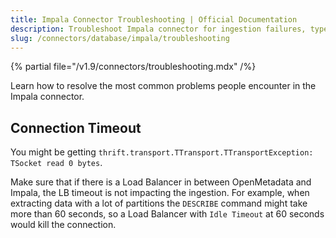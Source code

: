 ```yaml
---
title: Impala Connector Troubleshooting | Official Documentation
description: Troubleshoot Impala connector for ingestion failures, type mismatches, and driver issues.
slug: /connectors/database/impala/troubleshooting
---
```


{% partial file="/v1.9/connectors/troubleshooting.mdx" /%}

Learn how to resolve the most common problems people encounter in the Impala connector.

## Connection Timeout

You might be getting `thrift.transport.TTransport.TTransportException: TSocket read 0 bytes`.

Make sure that if there is a Load Balancer in between OpenMetadata and Impala, the LB timeout
is not impacting the ingestion. For example, when extracting data with a lot of partitions the `DESCRIBE`
command might take more than 60 seconds, so a Load Balancer with `Idle Timeout` at 60 seconds would
kill the connection.
